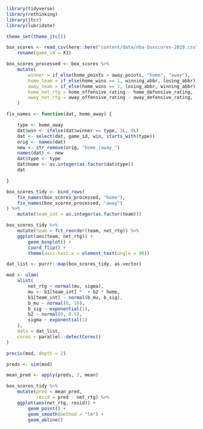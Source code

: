 ```r

library(tidyverse)
library(rethinking)
library(jtcr)
library(lubridate)

theme_set(theme_jtc())

box_scores <- read_csv(here::here("content/data/nba-boxscores-2020.csv")) %>%
    rename(game_id = X1)

box_scores_processed <- box_scores %>%
    mutate(
        winner = if_else(home_points > away_points, "home", "away"),
        home_team = if_else(home_wins == 1, winning_abbr, losing_abbr),
        away_team = if_else(home_wins == 1, losing_abbr, winning_abbr),
        home_net_rtg = home_offensive_rating - home_defensive_rating,
        away_net_rtg = away_offensive_rating - away_defensive_rating,
    )

fix_names <- function(dat, home_away) {

    type <- home_away
    dat$win <- ifelse(dat$winner == type, 1L, 0L)
    dat <- select(dat, game_id, win, starts_with(type))
    orig <- names(dat)
    new <- str_remove(orig, "home_|away_")
    names(dat) <- new
    dat$type <- type
    dat$home <- as.integer(as.factor(dat$type))
    dat

}

box_scores_tidy <- bind_rows(
    fix_names(box_scores_processed, "home"),
    fix_names(box_scores_processed, "away")
) %>%
    mutate(team_int = as.integer(as.factor(team)))

box_scores_tidy %>%
    mutate(team = fct_reorder(team, net_rtg)) %>%
    ggplot(aes(team, net_rtg)) +
        geom_boxplot() +
        coord_flip() +
        theme(axis.text.x = element_text(angle = 90))

```
```r

dat_list <- purrr::map(box_scores_tidy, as.vector)

mod <- ulam(
    alist(
        net_rtg ~ normal(mu, sigma),
        mu <- b1[team_int] *  + b2 * home,
        b1[team_int] ~ normal(b_mu, b_sig),
        b_mu ~ normal(0, 10),
        b_sig ~ exponential(1),
        b2 ~ normal(0, 0.5),
        sigma ~ exponential(1)
    ),
    data = dat_list,
    cores = parallel::detectCores()
)

precis(mod, depth = 2)

```

```r

preds <- sim(mod)

mean_pred <- apply(preds, 2, mean)

box_scores_tidy %>%
    mutate(pred = mean_pred,
           resid = pred - net_rtg) %>%
    ggplot(aes(net_rtg, resid)) +
        geom_point() +
        geom_smooth(method = "lm") +
        geom_abline()

```

